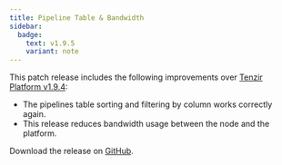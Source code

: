 ```yaml
---
title: Pipeline Table & Bandwidth
sidebar:
  badge:
    text: v1.9.5
    variant: note
---
```


This patch release includes the following improvements over [Tenzir Platform
v1.9.4](https://github.com/tenzir/platform/releases/tag/v1.9.4):

- The pipelines table sorting and filtering by column works correctly again.
- This release reduces bandwidth usage between the node and the platform.

Download the release on [GitHub](https://github.com/tenzir/platform/releases/tag/v1.9.5).
